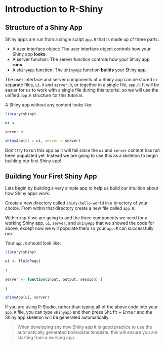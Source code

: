 # Introduction to R-Shiny

## Structure of a Shiny App
Shiny apps are run from a single script `app.R` that is made up of three parts:

* A user interface object: The user interface object controls how your Shiny app **looks**.
* A server function: The server function controls how your Shiny app **runs**.
* A `shinyApp` function: The `shinyApp` function **builds** your Shiny app.

The user interface and server components of a Shiny app can be stored in separate files, `ui.R` and `server.R`, or together in a single file, `app.R`. It will be easier for us to work with a single file during this tutorial, so we will use the unified `app.R` structure for this tutorial.

A Shiny app without any content looks like:

```r
library(shiny)

ui <- 

server <- 

shinyApp(ui = ui, server = server)
 ```
 
 Don't try to run this app as it will fail since the `ui` and `server` content has not been populated yet. Instead we are going to use this as a skeleton to begin building our first Shiny app!

## Building Your First Shiny App

Lets begin by building a very simple app to help us build our intuition about how Shiny apps work.

Create a new directory called `shiny-hello-world` in a directory of your choice. From within that directory create a new file called `app.R`.

Within `app.R` we are going to add the three components we need for a working Shiny app, `ui`, `server`, and `shinyApp` that we showed the code for above, except now we will populate them so your `app.R` can successfully run.

Your `app.R` should look like:

```r
library(shiny)

ui <- fluidPage(
  
)

server <- function(input, output, session) {
  
}

shinyApp(ui, server)
```

If you are using R-Studio, rather than typing all of the above code into your `app.R` file, you can type `shinyapp` and then press <kbd>Shift</kbd> + <kbd>Enter</kbd> and the Shiny app skeleton will be generated automatically.

> When developing any new Shiny app it is good practice to use the automatically generated boilerplate template, this will ensure you are starting from a working app.
